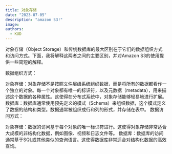 ```yaml
---
title: 对象存储
date: "2023-07-05"
description: "amazon S3!"
image: 
authors:
  - KUD
---
```


对象存储（Object Storage）和传统数据库的最大区别在于它们的数据组织方式和访问方式。下面，我将解释这两者之间的主要区别，并对Amazon S3的使用提供一些简短的解释。

数据组织方式：

对象存储：对象存储不是按照文件层级系统组织数据，而是将所有的数据都看作一个独立的对象。每一个对象都有唯一的标识符，以及元数据（metadata），用来描述这个数据的各种属性。这使得在分布式系统中，对象存储能够轻易地进行扩展。
数据库：数据库通常使用预先定义的模式（Schema）来组织数据，这个模式定义了数据的结构和类型。数据通常被组织成行和列的形式，并存储在表中。
数据访问方式：

对象存储：数据的访问基于每个对象的唯一标识符进行。这使得对象存储非常适合大规模的非结构化数据，例如图像、视频和日志文件等。
数据库：数据库的访问通常基于SQL或其他类似的查询语言。这使得数据库非常适合对结构化数据的高效查询。